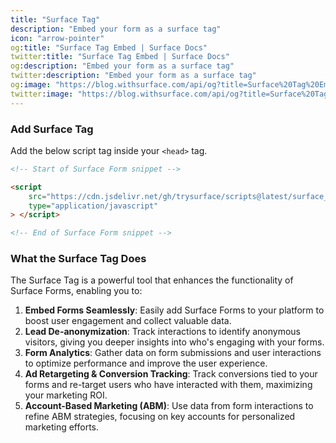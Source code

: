 ```yaml
---
title: "Surface Tag"
description: "Embed your form as a surface tag"
icon: "arrow-pointer"
og:title: "Surface Tag Embed | Surface Docs"
twitter:title: "Surface Tag Embed | Surface Docs"
og:description: "Embed your form as a surface tag"
twitter:description: "Embed your form as a surface tag"
og:image: "https://blog.withsurface.com/api/og?title=Surface%20Tag%20Embed"
twitter:image: "https://blog.withsurface.com/api/og?title=Surface%20Tag%20Embed"
---
```


### Add Surface Tag

Add the below script tag inside your `<head>` tag.

```HTML
<!-- Start of Surface Form snippet -->

<script
    src="https://cdn.jsdelivr.net/gh/trysurface/scripts@latest/surface_tag.js"
    type="application/javascript"
> </script>

<!-- End of Surface Form snippet -->
```

### What the Surface Tag Does 

The Surface Tag is a powerful tool that enhances the functionality of Surface Forms, enabling you to:

1. **Embed Forms Seamlessly**: Easily add Surface Forms to your platform to boost user engagement and collect valuable data. 
2. **Lead De-anonymization**: Track interactions to identify anonymous visitors, giving you deeper insights into who&apos;s engaging with your forms.
3. **Form Analytics**: Gather data on form submissions and user interactions to optimize performance and improve the user experience.
4. **Ad Retargeting & Conversion Tracking**: Track conversions tied to your forms and re-target users who have interacted with them, maximizing your marketing ROI. 
5. **Account-Based Marketing (ABM)**: Use data from form interactions to refine ABM strategies, focusing on key accounts for personalized marketing efforts.